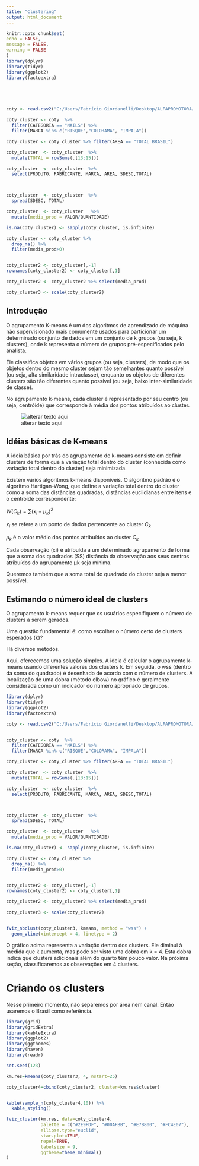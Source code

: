 ```yaml
---
title: "Clustering"
output: html_document
---
```


```r
knitr::opts_chunk$set(
echo = FALSE,
message = FALSE,
warning = FALSE
)
library(dplyr)
library(tidyr)
library(ggplot2)
library(factoextra)





coty <- read.csv2("C:/Users/Fabrício Giordanelli/Desktop/ALFAPROMOTORA/BASE_COMPLETA.csv", fileEncoding="UTF-8-BOM",stringsAsFactors=FALSE)

coty_cluster <- coty  %>%
  filter(CATEGORIA == "NAILS") %>%
  filter(MARCA %in% c("RISQUE","COLORAMA", "IMPALA"))

coty_cluster <- coty_cluster %>% filter(AREA == "TOTAL BRASIL")

coty_cluster  <- coty_cluster  %>%
  mutate(TOTAL = rowSums(.[13:15]))

coty_cluster  <- coty_cluster  %>%
  select(PRODUTO, FABRICANTE, MARCA, AREA, SDESC,TOTAL)



coty_cluster  <- coty_cluster  %>%
  spread(SDESC, TOTAL)

coty_cluster  <- coty_cluster   %>%
  mutate(media_prod = VALOR/QUANTIDADE)

is.na(coty_cluster) <- sapply(coty_cluster, is.infinite)

coty_cluster <- coty_cluster %>%
  drop_na() %>%
  filter(media_prod>0)


coty_cluster2 <- coty_cluster[,-1]
rownames(coty_cluster2) <- coty_cluster[,1]

coty_cluster2 <- coty_cluster2 %>% select(media_prod)

coty_cluster3 <- scale(coty_cluster2)

```

## Introdução

O agrupamento K-means é um dos algoritmos de aprendizado de máquina não supervisionado mais comumente usados para particionar um determinado conjunto de dados em um conjunto de k grupos (ou seja, k clusters), onde k representa o número de grupos pré-especificados pelo analista.

Ele classifica objetos em vários grupos (ou seja, clusters), de modo que os objetos dentro do mesmo cluster sejam tão semelhantes quanto possível (ou seja, alta similaridade intraclasse), enquanto os objetos de diferentes clusters são tão diferentes quanto possível (ou seja, baixo inter-similaridade de classe).

No agrupamento k-means, cada cluster é representado por seu centro (ou seja, centróide) que corresponde à média dos pontos atribuídos ao cluster.

![alterar texto aqui](FIG1.png)


## Idéias básicas de K-means

A ideia básica por trás do agrupamento de k-means consiste em definir clusters de forma que a variação total dentro do cluster (conhecida como variação total dentro do cluster) seja minimizada.

Existem vários algoritmos k-means disponíveis. O algoritmo padrão é o algoritmo Hartigan-Wong, que define a variação total dentro do cluster como a soma das distâncias quadradas, distâncias euclidianas entre itens e o centróide correspondente:


$W(C_k)=\sum(x_i−μ_k)^2$

$x_i$ se refere a um ponto de dados pertencente ao cluster $C_k$

$μ_k$ é o valor médio dos pontos atribuídos ao cluster $C_k$

Cada observação (xi) é atribuída a um determinado agrupamento de forma que a soma dos quadrados (SS) distância da observação aos seus centros atribuídos do agrupamento μk seja mínima.

Queremos também que a soma total do quadrado do cluster seja a menor possível.

## Estimando o número ideal de clusters

O agrupamento k-means requer que os usuários especifiquem o número de clusters a serem gerados.

Uma questão fundamental é: como escolher o número certo de clusters esperados (k)?

Há diversos métodos.

Aqui, oferecemos uma solução simples. A ideia é calcular o agrupamento k-means usando diferentes valores dos clusters k. Em seguida, o wss (dentro da soma do quadrado) é desenhado de acordo com o número de clusters. A localização de uma dobra (método elbow) no gráfico é geralmente considerada como um indicador do número apropriado de grupos.


```r

library(dplyr)
library(tidyr)
library(ggplot2)
library(factoextra)

coty <- read.csv2("C:/Users/Fabrício Giordanelli/Desktop/ALFAPROMOTORA/BASE_COMPLETA.csv", fileEncoding="UTF-8-BOM",stringsAsFactors=FALSE)


coty_cluster <- coty  %>%
  filter(CATEGORIA == "NAILS") %>%
  filter(MARCA %in% c("RISQUE","COLORAMA", "IMPALA"))

coty_cluster <- coty_cluster %>% filter(AREA == "TOTAL BRASIL")

coty_cluster  <- coty_cluster  %>%
  mutate(TOTAL = rowSums(.[13:15]))

coty_cluster  <- coty_cluster  %>%
  select(PRODUTO, FABRICANTE, MARCA, AREA, SDESC,TOTAL)



coty_cluster  <- coty_cluster  %>%
  spread(SDESC, TOTAL)

coty_cluster  <- coty_cluster   %>%
  mutate(media_prod = VALOR/QUANTIDADE)

is.na(coty_cluster) <- sapply(coty_cluster, is.infinite)

coty_cluster <- coty_cluster %>%
  drop_na() %>%
  filter(media_prod>0)


coty_cluster2 <- coty_cluster[,-1]
rownames(coty_cluster2) <- coty_cluster[,1]

coty_cluster2 <- coty_cluster2 %>% select(media_prod)

coty_cluster3 <- scale(coty_cluster2)


fviz_nbclust(coty_cluster3, kmeans, method = "wss") +
  geom_vline(xintercept = 4, linetype = 2)
```



O gráfico acima representa a variação dentro dos clusters. Ele diminui à medida que k aumenta, mas pode ser visto uma dobra em k = 4. Esta dobra indica que clusters adicionais além do quarto têm pouco valor. Na próxima seção, classificaremos as observações em 4 clusters.


# Criando os clusters

Nesse primeiro momento, não separemos por área nem canal. Então usaremos o Brasil como referência.



```r
library(grid)
library(gridExtra)
library(kableExtra)
library(ggplot2)
library(ggthemes)
library(haven)
library(readr)

set.seed(123)

km.res=kmeans(coty_cluster3, 4, nstart=25)

coty_cluster4=cbind(coty_cluster2, cluster=km.res$cluster)


kable(sample_n(coty_cluster4,10)) %>%
  kable_styling()

fviz_cluster(km.res, data=coty_cluster4,
             palette = c("#2E9FDF", "#00AFBB", "#E7B800", "#FC4E07"),
             ellipse.type="euclid",
             star.plot=TRUE,
             repel=TRUE,
             labelsize = 9,
             ggtheme=theme_minimal()
)


```
